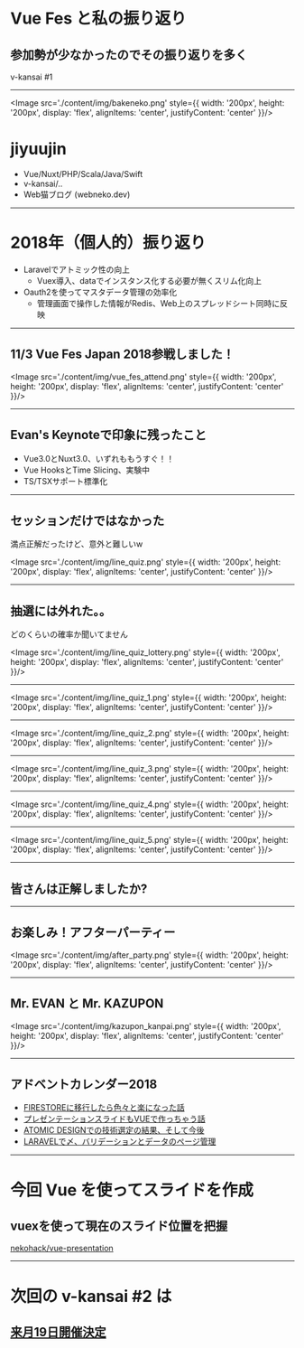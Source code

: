 

<Head>
  <title>Vue Fes と私の振り返り</title>
</Head>

# Vue Fes と私の振り返り

## 参加勢が少なかったのでその振り返りを多く

<Notes>
v-kansai #1
</Notes>

---

<Image
  src='./content/img/bakeneko.png'
  style={{
    width: '200px',
    height: '200px',
    display: 'flex',
    alignItems: 'center',
    justifyContent: 'center'
  }}/>

# jiyuujin

- Vue/Nuxt/PHP/Scala/Java/Swift
- v-kansai/..
- Web猫ブログ (webneko.dev)

---

# 2018年（個人的）振り返り

- Laravelでアトミック性の向上
   - Vuex導入、dataでインスタンス化する必要が無くスリム化向上
- Oauth2を使ってマスタデータ管理の効率化
   - 管理画面で操作した情報がRedis、Web上のスプレッドシート同時に反映

---

## 11/3 Vue Fes Japan 2018参戦しました！

<Image
  src='./content/img/vue_fes_attend.png'
  style={{
    width: '200px',
    height: '200px',
    display: 'flex',
    alignItems: 'center',
    justifyContent: 'center'
  }}/>

---

## Evan's Keynoteで印象に残ったこと

- Vue3.0とNuxt3.0、いずれももうすぐ！！
- Vue HooksとTime Slicing、実験中
- TS/TSXサポート標準化

---

## セッションだけではなかった

満点正解だったけど、意外と難しいw

<Image
  src='./content/img/line_quiz.png'
  style={{
    width: '200px',
    height: '200px',
    display: 'flex',
    alignItems: 'center',
    justifyContent: 'center'
  }}/>

---

## 抽選には外れた。。

どのくらいの確率か聞いてません

<Image
  src='./content/img/line_quiz_lottery.png'
  style={{
    width: '200px',
    height: '200px',
    display: 'flex',
    alignItems: 'center',
    justifyContent: 'center'
  }}/>

---

<Image
  src='./content/img/line_quiz_1.png'
  style={{
    width: '200px',
    height: '200px',
    display: 'flex',
    alignItems: 'center',
    justifyContent: 'center'
  }}/>

---

<Image
  src='./content/img/line_quiz_2.png'
  style={{
    width: '200px',
    height: '200px',
    display: 'flex',
    alignItems: 'center',
    justifyContent: 'center'
  }}/>

---

<Image
  src='./content/img/line_quiz_3.png'
  style={{
    width: '200px',
    height: '200px',
    display: 'flex',
    alignItems: 'center',
    justifyContent: 'center'
  }}/>

---

<Image
  src='./content/img/line_quiz_4.png'
  style={{
    width: '200px',
    height: '200px',
    display: 'flex',
    alignItems: 'center',
    justifyContent: 'center'
  }}/>

---

<Image
  src='./content/img/line_quiz_5.png'
  style={{
    width: '200px',
    height: '200px',
    display: 'flex',
    alignItems: 'center',
    justifyContent: 'center'
  }}/>

---

## 皆さんは正解しましたか?

---

## お楽しみ！アフターパーティー

<Image
  src='./content/img/after_party.png'
  style={{
    width: '200px',
    height: '200px',
    display: 'flex',
    alignItems: 'center',
    justifyContent: 'center'
  }}/>

---

## Mr. EVAN と Mr. KAZUPON

<Image
  src='./content/img/kazupon_kanpai.png'
  style={{
    width: '200px',
    height: '200px',
    display: 'flex',
    alignItems: 'center',
    justifyContent: 'center'
  }}/>

---

## アドベントカレンダー2018

- [FIRESTOREに移行したら色々と楽になった話](https://webneko.info/posts/migration-to-firestore-on-advent-calendar-2018)
- [プレゼンテーションスライドもVUEで作っちゃう話](https://webneko.info/posts/created-presentation-slide-by-vue-on-advent-calendar-2018)
- [ATOMIC DESIGNでの技術選定の結果、そして今後](https://webneko.info/posts/doing-my-best-to-atomic-design-on-advent-calendar-2018)
- [LARAVELで〆、バリデーションとデータのページ管理](https://webneko.info/posts/pagination-on-tables-and-validator-on-advent-calendar-2018)

---

# 今回 Vue を使ってスライドを作成

## vuexを使って現在のスライド位置を把握

[nekohack/vue-presentation](https://github.com/nekohack/vue-presentation)

---

# 次回の v-kansai #2 は

## [来月19日開催決定](https://vuekansai.connpass.com/event/112900/)
